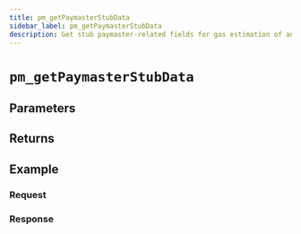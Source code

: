 ```yaml
---
title: pm_getPaymasterStubData
sidebar_label: pm_getPaymasterStubData
description: Get stub paymaster-related fields for gas estimation of an unsigned user operation.
---
```




# `pm_getPaymasterStubData`

<Description />

## Parameters


<Params />

## Returns


<Returns />

## Example


<Example />

### Request


<Request />

### Response


<Response />
